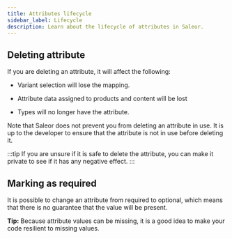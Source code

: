 ```yaml
---
title: Attributes lifecycle
sidebar_label: Lifecycle
description: Learn about the lifecycle of attributes in Saleor.
---
```


## Deleting attribute

If you are deleting an attribute, it will affect the following:

- Variant selection will lose the mapping.

- Attribute data assigned to products and content will be lost

- Types will no longer have the attribute.

Note that Saleor does not prevent you from deleting an attribute in use. It is up to the developer to ensure that the attribute is not in use before deleting it.

:::tip
If you are unsure if it is safe to delete the attribute, you can make it private to see if it has any negative effect.
:::

## Marking as required

It is possible to change an attribute from required to optional, which means that there is no guarantee that the value will be present.

**Tip:** Because attribute values can be missing, it is a good idea to make your code resilient to missing values.
